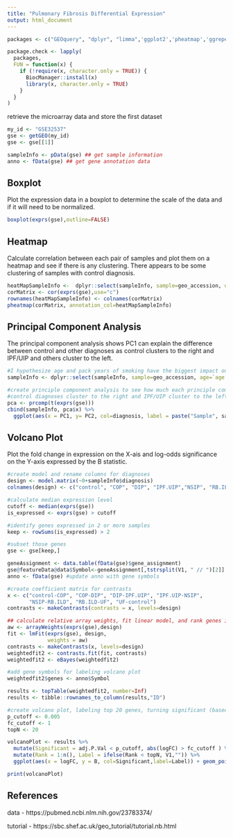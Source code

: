 ---
title: "Pulmonary Fibrosis Differential Expression"
output: html_document
---

```{r setup, include=FALSE}
packages <- c("GEOquery", "dplyr", "limma",'ggplot2','pheatmap','ggrepel','data.table')

package.check <- lapply(
  packages,
  FUN = function(x) {
    if (!require(x, character.only = TRUE)) {
      BiocManager::install(x)
      library(x, character.only = TRUE)
    }
  }
)
```

retrieve the microarray data and store the first dataset



```{r retrieval, echo=TRUE}
my_id <- "GSE32537"
gse <- getGEO(my_id)
gse <- gse[[1]]

sampleInfo <- pData(gse) ## get sample information
anno <- fData(gse) ## get gene annotation data
```

## Boxplot

Plot the expression data in a boxplot to determine the scale of the data and if it will need to be normalized.

```{r boxplot, echo=TRUE}
boxplot(exprs(gse),outline=FALSE)
```

## Heatmap

Calculate correlation between each pair of samples and plot them on a heatmap and see if there is any clustering.
There appears to be some clustering of samples with control diagnosis.

```{r heatmap, echo=TRUE}
heatMapSampleInfo <-  dplyr::select(sampleInfo, sample=geo_accession, diagnosis=`final diagnosis:ch1`)
corMatrix <- cor(exprs(gse),use="c")
rownames(heatMapSampleInfo) <- colnames(corMatrix)
pheatmap(corMatrix, annotation_col=heatMapSampleInfo)  
```

## Principal Component Analysis

The principal component analysis shows PC1 can explain the difference between control and other diagnoses as control clusters to the right and IPF/UIP and others cluster to the left.

```{r PCA, echo=FALSE}
#I hypothesize age and pack years of smoking have the biggest impact on diagnosis, so I'd like to include them in PCA
sampleInfo <- dplyr::select(sampleInfo, sample=geo_accession, age=`age:ch1`, pack_years=`pack years:ch1`, diagnosis=`final diagnosis:ch1`)

#create principle component analysis to see how much each principle component explains diagnosis
#control diagnoses cluster to the right and IPF/UIP cluster to the left on PC1
pca <- prcomp(t(exprs(gse)))
cbind(sampleInfo, pca$x) %>%
  ggplot(aes(x = PC1, y= PC2, col=diagnosis, label = paste("Sample", sample))) + geom_point() + geom_text_repel(size = 2) 
```

## Volcano Plot

Plot the fold change in expression on the X-ais and log-odds significance on the Y-axis expressed by the B statistic.

```{r Volcano, echo=TRUE}
#create model and rename columns for diagnoses
design <- model.matrix(~0+sampleInfo$diagnosis)
colnames(design) <- c("control", "COP", "DIP", "IPF.UIP","NSIP", "RB.ILD", "UF")

#calculate median expression level
cutoff <- median(exprs(gse))
is_expressed <- exprs(gse) > cutoff

#identify genes expressed in 2 or more samples
keep <- rowSums(is_expressed) > 2

#subset those genes
gse <- gse[keep,]

geneAssignment <- data.table(fData(gse)$gene_assignment)
gse@featureData@data$Symbol<-geneAssignment[,tstrsplit(V1, " // ")[2]]
anno <- fData(gse) #update anno with gene symbols

#create coefficient matrix for contrasts
x <- c("control-COP", "COP-DIP", "DIP-IPF.UIP", "IPF.UIP-NSIP",
       "NSIP-RB.ILD", "RB.ILD-UF", "UF-control")
contrasts <- makeContrasts(contrasts = x, levels=design)

## calculate relative array weights, fit linear model, and rank genes in order of evidence using emperical Bayes
aw <- arrayWeights(exprs(gse),design)
fit <- lmFit(exprs(gse), design,
             weights = aw)
contrasts <- makeContrasts(x, levels=design)
weightedfit2 <- contrasts.fit(fit, contrasts)
weightedfit2 <- eBayes(weightedfit2)

#add gene symbols for labeling volcano plot
weightedfit2$genes <- anno$Symbol

results <- topTable(weightedfit2, number=Inf)
results <- tibble::rownames_to_column(results,"ID")

#create volcano plot, labeling top 20 genes, turning significant (based on p-value and fold change) results blue
p_cutoff <- 0.005
fc_cutoff <- 1
topN <- 20

volcanoPlot <- results %>% 
  mutate(Significant = adj.P.Val < p_cutoff, abs(logFC) > fc_cutoff ) %>% 
  mutate(Rank = 1:n(), Label = ifelse(Rank < topN, V1,"")) %>% 
  ggplot(aes(x = logFC, y = B, col=Significant,label=Label)) + geom_point() + geom_text_repel(col="black") + ylab('log-odds (B)')

print(volcanoPlot)

```

## References

data - https://pubmed.ncbi.nlm.nih.gov/23783374/

tutorial - https://sbc.shef.ac.uk/geo_tutorial/tutorial.nb.html